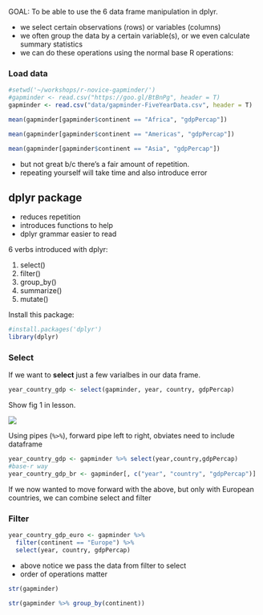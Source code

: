GOAL: To be able to use the 6 data frame manipulation in dplyr. 

* we select certain observations (rows) or variables (columns) 
* we often group the data by a certain variable(s), or we even calculate summary statistics 
* we can do these operations using the normal base R operations: 

### Load data

```r
#setwd('~/workshops/r-novice-gapminder/')
#gapminder <- read.csv("https://goo.gl/BtBnPg", header = T)
gapminder <- read.csv("data/gapminder-FiveYearData.csv", header = T)
```

```r
mean(gapminder[gapminder$continent == "Africa", "gdpPercap"])
```
```r
mean(gapminder[gapminder$continent == "Americas", "gdpPercap"])

```
```r
mean(gapminder[gapminder$continent == "Asia", "gdpPercap"])

```

* but not great b/c there's a fair amount of repetition. 
* repeating yourself will take time and also introduce error

## dplyr package

* reduces repetition 
* introduces functions to help 
* dplyr grammar easier to read

6 verbs introduced with dplyr: 

1. select()
2. filter()
3. group_by()
4. summarize()
5. mutate()

Install this package: 

```r
#install.packages('dplyr')
library(dplyr)
```

### Select 

If we want to **select** just a few varialbes in our data frame. 

```r
year_country_gdp <- select(gapminder, year, country, gdpPercap)
```

Show fig 1  in lesson. 

![](fig/13-dplyr-fig1.png)

Using pipes (`%>%`), forward pipe left to right, obviates need to include dataframe

```r
year_country_gdp <- gapminder %>% select(year,country,gdpPercap)
#base-r way
year_country_gdp_br <- gapminder[, c("year", "country", "gdpPercap")]
```

If we now wanted to move forward with the above, but only with European countries, we can combine select and filter

### Filter 

```r
year_country_gdp_euro <- gapminder %>%
  filter(continent == "Europe") %>%
  select(year, country, gdpPercap)

```

* above notice we pass the data from filter to select
* order of operations matter

```r
str(gapminder)
```

```r
str(gapminder %>% group_by(continent))

```




